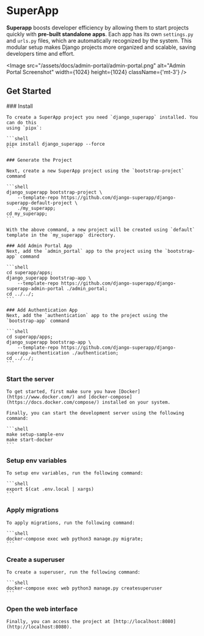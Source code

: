 
# SuperApp

**Superapp** boosts developer efficiency by allowing them to start projects quickly with **pre-built standalone apps**. Each app has its own `settings.py` and `urls.py` files, which are automatically recognized by the system. This modular setup makes Django projects more organized and scalable, saving developers time and effort.

<Image src="/assets/docs/admin-portal/admin-portal.png" alt="Admin Portal Screenshot" width={1024} height={1024} className={'mt-3'} />


## Get Started

<Steps>
    ### Install

    To create a SuperApp project you need `django_superapp` installed. You can do this
    using `pipx`:

    ```shell
    pipx install django_superapp --force
    ```

    ### Generate the Project

    Next, create a new SuperApp project using the `bootstrap-project` command

    ```shell
    django_superapp bootstrap-project \
        --template-repo https://github.com/django-superapp/django-superapp-default-project \
        ./my_superapp;
    cd my_superapp;
    ```

    With the above command, a new project will be created using `default` template in the `my_superapp` directory.

    ### Add Admin Portal App
    Next, add the `admin_portal` app to the project using the `bootstrap-app` command

    ```shell
    cd superapp/apps;
    django_superapp bootstrap-app \
        --template-repo https://github.com/django-superapp/django-superapp-admin-portal ./admin_portal;
    cd ../../;
    ```

    ### Add Authentication App
    Next, add the `authentication` app to the project using the `bootstrap-app` command

    ```shell
    cd superapp/apps;
    django_superapp bootstrap-app \
        --template-repo https://github.com/django-superapp/django-superapp-authentication ./authentication;
    cd ../../;
    ```

### Start the server
    To get started, first make sure you have [Docker](https://www.docker.com/) and [docker-compose](https://docs.docker.com/compose/) installed on your system.

    Finally, you can start the development server using the following command:

    ```shell
    make setup-sample-env
    make start-docker
    ```


### Setup env variables

    To setup env variables, run the following command:

    ```shell
    export $(cat .env.local | xargs)
    ```


### Apply migrations

    To apply migrations, run the following command:

    ```shell
    docker-compose exec web python3 manage.py migrate;
    ```

### Create a superuser

    To create a superuser, run the following command:

    ```shell
    docker-compose exec web python3 manage.py createsuperuser
    ```

### Open the web interface

    Finally, you can access the project at [http://localhost:8080](http://localhost:8080).
</Steps>

